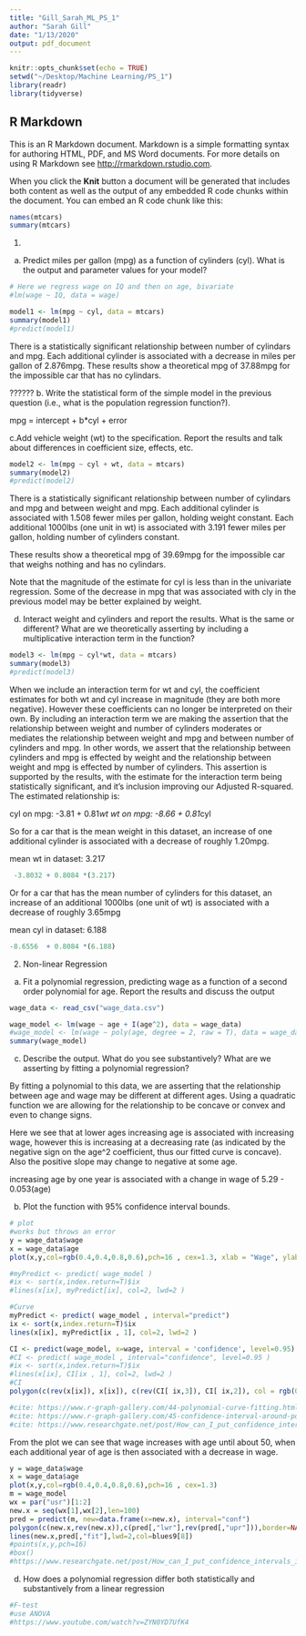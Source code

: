 ```yaml
---
title: "Gill_Sarah_ML_PS_1"
author: "Sarah Gill"
date: "1/13/2020"
output: pdf_document
---
```


```r
knitr::opts_chunk$set(echo = TRUE)
setwd("~/Desktop/Machine Learning/PS_1")
library(readr)
library(tidyverse)
```

## R Markdown

This is an R Markdown document. Markdown is a simple formatting syntax for authoring HTML, PDF, and MS Word documents. For more details on using R Markdown see <http://rmarkdown.rstudio.com>.

When you click the **Knit** button a document will be generated that includes both content as well as the output of any embedded R code chunks within the document. You can embed an R code chunk like this:

```r
names(mtcars)
summary(mtcars)
```
1.
a. Predict miles per gallon (mpg) as a function of cylinders (cyl). What is the output and parameter values for your model?
```r
# Here we regress wage on IQ and then on age, bivariate 
#lm(wage ~ IQ, data = wage)

model1 <- lm(mpg ~ cyl, data = mtcars)
summary(model1)
#predict(model1)

```
There is a statistically significant relationship between number of cylindars and mpg.
Each additional cylinder is associated with a decrease in miles per gallon of 2.876mpg. 
These results show a theoretical mpg of 37.88mpg for the impossible car that has no cylindars. 


??????
b. Write the statistical form of the simple model in the previous question (i.e., what is the population regression function?).

mpg = intercept + b*cyl + error


c.Add vehicle weight (wt) to the specification. Report the results and talk about differences in coefficient size, effects, etc.
```r
model2 <- lm(mpg ~ cyl + wt, data = mtcars)
summary(model2)
#predict(model2)

```

There is a statistically significant relationship between number of cylindars and mpg and between weight and mpg. Each additional cylinder is associated with 1.508 fewer miles per gallon, holding weight constant. Each additional 1000lbs (one unit in wt) is associated with 3.191 fewer miles per gallon, holding number of cylinders constant. 

These results show a theoretical mpg of 39.69mpg for the impossible car that weighs nothing and has no cylindars. 

Note that the magnitude of the estimate for cyl is less than in the univariate regression. Some of the decrease in mpg that was associated with cly in the previous model may be better explained by weight.



d. Interact weight and cylinders and report the results. What is the same or different? What are we theoretically asserting by including a multiplicative interaction term in the function?

```r
model3 <- lm(mpg ~ cyl*wt, data = mtcars) 
summary(model3)
#predict(model3)
```
When we include an interaction term for wt and cyl, the coefficient estimates for both wt and cyl increase in magnitude (they are both more negative). However these coefficients can no longer be interpreted on their own. By including an interaction term we are making the assertion that the relationship between weight and number of cylinders moderates or mediates the relationship between weight and mpg and between number of cylinders and mpg. In other words, we assert that the relationship between cylinders and mpg is effected by weight and the relationship between weight and mpg is effected by number of cylinders.
This assertion is supported by the results, with the estimate for the interaction term being statistically significant, and it's inclusion improving our Adjusted R-squared.
The estimated relationship is:


cyl on mpg:  -3.81 + 0.81*wt
wt on mpg:  -8.66 + 0.81*cyl

So for a car that is the mean weight in this dataset, an increase of one additional cylinder is associated with a decrease of roughly 1.20mpg.

mean wt in dataset: 3.217 

```r
 -3.8032 + 0.8084 *(3.217)
```
Or for a car that has the mean number of cylinders for this dataset, an increase of an additional 1000lbs (one unit of wt) is associated with a decrease of roughly 3.65mpg

mean cyl in dataset: 6.188
```r
-8.6556  + 0.8084 *(6.188)
```





2. Non-linear Regression
a. Fit a polynomial regression, predicting wage as a function of a second order polynomial for age. Report the results and discuss the output
```r
wage_data <- read_csv("wage_data.csv")

wage_model <- lm(wage ~ age + I(age^2), data = wage_data)
#wage_model <- lm(wage ~ poly(age, degree = 2, raw = T), data = wage_data)
summary(wage_model)
```
c. Describe the output. What do you see substantively? What are we asserting by fitting a polynomial regression?

By fitting a polynomial to this data, we are asserting that the relationship between age and wage may be different at different ages. Using a quadratic function we are allowing for the relationship to be concave or convex and even to change signs.

Here we see that at lower ages increasing age is associated with increasing wage, however this is increasing at a decreasing rate (as indicated by the negative sign on the age^2 coefficient, thus our fitted curve is concave). Also the positive slope may change to negative at some age. 

increasing age by one year is associated with a change in wage of 5.29 - 0.053(age)

b. Plot the function with 95% confidence interval bounds.
```r
# plot
#works but throws an error
y = wage_data$wage
x = wage_data$age
plot(x,y,col=rgb(0.4,0.4,0.8,0.6),pch=16 , cex=1.3, xlab = "Wage", ylab = "Age") 

#myPredict <- predict( wage_model ) 
#ix <- sort(x,index.return=T)$ix
#lines(x[ix], myPredict[ix], col=2, lwd=2 ) 

#Curve
myPredict <- predict( wage_model , interval="predict")
ix <- sort(x,index.return=T)$ix
lines(x[ix], myPredict[ix , 1], col=2, lwd=2 )

CI <- predict(wage_model, x=wage, interval = 'confidence', level=0.95)
#CI <- predict( wage_model , interval="confidence", level=0.95 )
#ix <- sort(x,index.return=T)$ix
#lines(x[ix], CI[ix , 1], col=2, lwd=2 )
#CI
polygon(c(rev(x[ix]), x[ix]), c(rev(CI[ ix,3]), CI[ ix,2]), col = rgb(0.7,0.7,0.7,0.4) , border = "black", alpha = 1)

#cite: https://www.r-graph-gallery.com/44-polynomial-curve-fitting.html
#cite: https://www.r-graph-gallery.com/45-confidence-interval-around-polynomial-curve-fitting.html
#cite: https://www.researchgate.net/post/How_can_I_put_confidence_intervals_in_R_plot
```
From the plot we can see that wage increases with age until about 50, when each additional year of age is then associated with a decrease in wage. 


```r
y = wage_data$wage
x = wage_data$age
plot(x,y,col=rgb(0.4,0.4,0.8,0.6),pch=16 , cex=1.3) 
m = wage_model
wx = par("usr")[1:2]
new.x = seq(wx[1],wx[2],len=100)
pred = predict(m, new=data.frame(x=new.x), interval="conf")
polygon(c(new.x,rev(new.x)),c(pred[,"lwr"],rev(pred[,"upr"])),border=NA,col=blues9[3])
lines(new.x,pred[,"fit"],lwd=2,col=blues9[8])
#points(x,y,pch=16)
#box()
#https://www.researchgate.net/post/How_can_I_put_confidence_intervals_in_R_plot
```




d. How does a polynomial regression differ both statistically and substantively from a linear regression
```r
#F-test
#use ANOVA
#https://www.youtube.com/watch?v=ZYN0YD7UfK4
```
